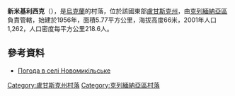 {{coord|49|17|41|N|38|10|56|E|scale:100000|display=title}}

'''新米基利西克'''（{{lang-uk|Новомикільське}}），是[[烏克蘭|烏克蘭]]的村落，位於該國東部[[盧甘斯克州|盧甘斯克州]]，由[[克列緬納亞區|克列緬納亞區]]負責管轄，始建於1956年，面積5.77平方公里，海拔高度66米，2001年人口1,262，人口密度每平方公里218.6人。

==參考資料==
* [http://weather.in.ua/ua/lyganskaja/17717 Погода в селі Новомикільське] {{Wayback|url=http://weather.in.ua/ua/lyganskaja/17717 |date=20111220002250 }}

{{DEFAULTSORT:Новомикільське}}
[[Category:盧甘斯克州村落|Category:盧甘斯克州村落]]
[[Category:克列緬納亞區村落|Category:克列緬納亞區村落]]


{{Luhansk-geo-stub}}